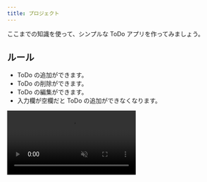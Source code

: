 ```yaml
---
title: プロジェクト
---
```



ここまでの知識を使って、シンプルな ToDo アプリを作ってみましょう。

## ルール

- ToDo の追加ができます。
- ToDo の削除ができます。
- ToDo の編集ができます。
- 入力欄が空欄だと ToDo の追加ができなくなります。

<video src={todoVideo} controls loop autoPlay muted />

## ヒント

いきなり作るのが難しい場合はタスクを分解してみましょう。今回はルールにある4つの課題をひとつずつ解決していきます。

1. ToDo を追加できるようにする。
2. ToDo を削除できるようにする。
3. ToDo を編集できるようにする。
4. 空の ToDo を追加できないようにする。

の4つの仕事があるので、まず 1 からやっていきましょう。

### ステップ 1: ToDo を追加する

ひとまず ToDo の一覧、ToDo の入力欄、ToDo の追加ボタンが必要です。
`ul` 要素と `input` 要素と `button` 要素を使ってみましょう。

```html title=index.html
<!doctype html>
<html lang="ja">
  <head>
    <meta charset="utf-8" />
    <title>Title</title>
  </head>
  <body>
    <ul id="todo-list"></ul>
    <input id="todo-input" />
    <button id="add-button">追加</button>
    <script src="./script.js"></script>
  </body>
</html>
```

次に JavaScript ファイルを作成して追加ボタンを押したときの処理を記述しましょう。

```javascript title=script.js
const todoList = document.getElementById("todo-list");
const todoInput = document.getElementById("todo-input");
const addButton = document.getElementById("add-button");

addButton.onclick = () => {
  // 追加ボタンを押すと ToDo を 1 つ追加する
};
```

この時箇条書きの項目として新たに `li` 要素を追加する必要があります。
DOM の章で扱ったように、[`document.createElement` 関数](https://developer.mozilla.org/ja/docs/Web/API/Document/createElement) を使うと新しい要素を作成できます。
また、[`Node#appendChild` メソッド](https://developer.mozilla.org/ja/docs/Web/API/Node/appendChild) を用いることで既存の要素内に子要素を追加することができます。

```javascript
const li = document.createElement("li");
todoList.appendChild(li);
```

また、`HTMLInputElement#value` プロパティから、DOM に対応する input 要素の入力欄への入力内容を取得できます。

```js
const todoText = document.createElement("span");
todoText.textContent = todoInput.value; // input 要素に入力された文字列を取得する
todoInput.value = ""; // input 要素の入力欄を空にする
```

<Details summary='ステップ 1 の解答例'>

```html title=index.html
<!doctype html>
<html lang="ja">
  <head>
    <meta charset="utf-8" />
    <title>Title</title>
  </head>
  <body>
    <ul id="todo-list"></ul>
    <input id="todo-input" />
    <button id="add-button">追加</button>
    <script src="./script.js"></script>
  </body>
</html>
```

```javascript title=script.js
const todoList = document.getElementById("todo-list");
const todoInput = document.getElementById("todo-input");
const addButton = document.getElementById("add-button");

addButton.onclick = () => {
  const todoItem = document.createElement("li");
  const todoText = document.createElement("span");
  todoText.textContent = todoInput.value;
  todoInput.value = "";
  todoItem.appendChild(todoText);
  todoList.appendChild(todoItem);
};
```

<ViewSource url={import.meta.url} path="_samples/step1" />

</Details>

### ステップ 2: ToDo を削除する

次に削除ボタンを追加します。
[`document.createElement` 関数](https://developer.mozilla.org/ja/docs/Web/API/Document/createElement) で `button` 要素を生成し削除ボタンにしてから [`Node#appendChild` メソッド](https://developer.mozilla.org/ja/docs/Web/API/Node/appendChild) で要素内に追加しましょう。

削除ボタンを押すと `li` 要素が 1 つ消える機能を実装するためには、ある要素から子要素を取り除く [`Node#removeChild` メソッド](https://developer.mozilla.org/ja/docs/Web/API/Node/removeChild) を使います。

```javascript
// todoList から todoItem を取り除く
todoList.removeChild(todoItem);
```

<Details summary='ステップ 2 の解答例'>

```html title=index.html
<!doctype html>
<html lang="ja">
  <head>
    <meta charset="utf-8" />
    <title>Title</title>
  </head>
  <body>
    <ul id="todo-list"></ul>
    <input id="todo-input" />
    <button id="add-button">追加</button>
    <script src="./script.js"></script>
  </body>
</html>
```

```javascript title=script.js
const todoList = document.getElementById("todo-list");
const todoInput = document.getElementById("todo-input");
const addButton = document.getElementById("add-button");

addButton.onclick = () => {
  const todoItem = document.createElement("li");
  const todoText = document.createElement("span");
  const deleteButton = document.createElement("button");
  todoText.textContent = todoInput.value;
  todoInput.value = "";
  deleteButton.textContent = "削除";
  deleteButton.onclick = () => {
    todoList.removeChild(todoItem);
  };
  todoItem.appendChild(todoText);
  todoItem.appendChild(deleteButton);
  todoList.appendChild(todoItem);
};
```

<ViewSource url={import.meta.url} path="_samples/step2" />

</Details>

### ステップ 3: ToDo を編集する

編集ボタンをつけてみましょう。

編集ボタンが押されたときに、ユーザーにテキストを入力するように促すダイアログを表示します。
[`prompt` 関数](https://developer.mozilla.org/ja/docs/Web/API/Window/prompt を使い、ユーザーに入力を求めることができます。

```javascript
// ユーザーに入力を求め、入力された値を todoText.textContent に代入する
todoText.textContent = prompt("新しい内容を入力してください。");
```

<Details summary='ステップ 3 の解答例'>

```html title=index.html
<!doctype html>
<html lang="ja">
  <head>
    <meta charset="utf-8" />
    <title>Title</title>
  </head>
  <body>
    <ul id="todo-list"></ul>
    <input id="todo-input" />
    <button id="add-button">追加</button>
    <script src="./script.js"></script>
  </body>
</html>
```

```javascript title=script.js
const todoList = document.getElementById("todo-list");
const todoInput = document.getElementById("todo-input");
const addButton = document.getElementById("add-button");

addButton.onclick = () => {
  const todoItem = document.createElement("li");
  const todoText = document.createElement("span");
  const editButton = document.createElement("button");
  const deleteButton = document.createElement("button");
  todoText.textContent = todoInput.value;
  todoInput.value = "";
  editButton.textContent = "編集";
  editButton.onclick = () => {
    todoText.textContent = prompt("編集内容を入力してください");
  };
  deleteButton.textContent = "削除";
  deleteButton.onclick = () => {
    todoList.removeChild(todoItem);
  };
  todoItem.appendChild(todoText);
  todoItem.appendChild(editButton);
  todoItem.appendChild(deleteButton);
  todoList.appendChild(todoItem);
};
```

<ViewSource url={import.meta.url} path="_samples/step3" />

</Details>

### ステップ 4: 空の ToDo を入れさせない

[`HTMLButtonElement#disabled` プロパティ](https://developer.mozilla.org/ja/docs/Web/API/HTMLButtonElement/disabled) が `true` の時、ボタンはクリックを受け付けなくなります。
入力欄が空の時にこのプロパティを `true` に、それ以外の時は `false` にすることによって空のタスクの追加を防ぐことができます。
この時、入力欄に何かキー入力があるたびに入力欄が空かどうかを判定する必要があります。
[`HTMLElement#oninput` プロパティ](https://html.spec.whatwg.org/multipage/webappapis.html#handler-oninput) にイベントハンドラを登録すると、ユーザーによって要素に入力されたときに実行される関数を定めることができます。

```javascript
todoInput.oninput = () => {
  // 入力欄が空の時はボタンを押せないようにする
  addButton.disabled = todoInput.value === "";
};
```

## 解答

<Answer>

```html title=index.html
<!doctype html>
<html lang="ja">
  <head>
    <meta charset="utf-8" />
    <title>Title</title>
  </head>
  <body>
    <ul id="todo-list"></ul>
    <input id="todo-input" />
    <button id="add-button" disabled>追加</button>
    <script src="./script.js"></script>
  </body>
</html>
```

```javascript title=script.js
const todoList = document.getElementById("todo-list");
const todoInput = document.getElementById("todo-input");
const addButton = document.getElementById("add-button");

todoInput.oninput = () => {
  addButton.disabled = todoInput.value === "";
};

addButton.onclick = () => {
  const todoItem = document.createElement("li");
  const todoText = document.createElement("span");
  const editButton = document.createElement("button");
  const deleteButton = document.createElement("button");
  todoText.textContent = todoInput.value;
  todoInput.value = "";
  editButton.textContent = "編集";
  editButton.onclick = () => {
    const input = prompt("編集内容を入力してください");
    // prompt 関数は入力された文字列が空の場合は空文字列 ("")、キャンセルされた場合は null を返す
    if (input !== "" && input !== null) todoText.textContent = input;
  };
  deleteButton.textContent = "削除";
  deleteButton.onclick = () => {
    todoList.removeChild(todoItem);
  };
  todoItem.appendChild(todoText);
  todoItem.appendChild(editButton);
  todoItem.appendChild(deleteButton);
  todoList.appendChild(todoItem);
};
```

<ViewSource url={import.meta.url} path="_samples/todo" />

</Answer>

## 発展

- ToDo を、`prompt` 関数を使わずにその場で編集できるようにしてみましょう。

:::tip

ToDo 一つに対する操作が多くなってきたので、クラスを定義してあげると分かりやすくなるかもしれません。

:::

{/* TODO: INSERT IN-PLACE EDITING VIDEO HERE */}

<Answer title="その場で編集">

```js title="script.js"
class TodoItem {
  text;

  li;
  span;
  input;
  editButton;
  confirmButton;
  deleteButton;

  constructor(text) {
    this.text = text;
    this.li = document.createElement("li");
    this.span = document.createElement("span");
    this.input = document.createElement("input");
    this.editButton = document.createElement("button");
    this.confirmButton = document.createElement("button");
    this.deleteButton = document.createElement("button");

    this.span.textContent = text;
    this.input.value = text;
    this.editButton.textContent = "編集";
    this.confirmButton.textContent = "完了";
    this.deleteButton.textContent = "削除";

    this.editButton.onclick = () => this.startEdit();
    this.confirmButton.onclick = () => this.endEdit();
    this.deleteButton.onclick = () => this.deleteSelf();

    this.input.oninput = () => this.validateConfirmButton();

    this.li.appendChild(this.span);
    this.li.appendChild(this.editButton);
    this.li.appendChild(this.deleteButton);
  }

  startEdit() {
    this.li.removeChild(this.span);
    this.li.removeChild(this.editButton);
    this.li.removeChild(this.deleteButton);
    this.li.appendChild(this.input);
    this.li.appendChild(this.confirmButton);
    this.input.value = this.text;
  }
  endEdit() {
    this.text = this.input.value;
    this.li.removeChild(this.input);
    this.li.removeChild(this.confirmButton);
    this.li.appendChild(this.span);
    this.li.appendChild(this.editButton);
    this.li.appendChild(this.deleteButton);
    this.span.textContent = this.text;
  }
  deleteSelf() {
    todoList.removeChild(this.li);
  }
  validateConfirmButton() {
    this.confirmButton.disabled = this.input.value === "";
  }
}

const todoList = document.getElementById("todo-list");
const todoInput = document.getElementById("todo-input");
const addButton = document.getElementById("add-button");

todoInput.oninput = () => (addButton.disabled = todoInput.value === "");

addButton.onclick = () => {
  const todoItem = new TodoItem(todoInput.value);
  todoList.appendChild(todoItem.li);
  todoInput.value = "";
};
```

</Answer>

- (任意) 以下の機能を自分で調べて実装してみましょう。

5. ToDo の前後に空白が入れられていた場合、それを消す
6. エンターキー・エスケープキーで編集を終了できるようにする
7. 編集ボタンを押したら自動的に input 要素にフォーカスされるようにする
8. 複数の ToDo を同時に編集できないようにする

<Answer>

5 は `String#trim` メソッド、6 は `EventTarget#addEventListener` メソッド、7 は `HTMLElement#focus` メソッドを用います。
8 は今回は、グローバル変数に編集中の `todoItem` を保存する変数を作ることで実装します。

```js title="script.js"
class TodoItem {
  text;

  li;
  span;
  input;
  editButton;
  confirmButton;
  deleteButton;

  constructor(text) {
    this.text = text;
    this.li = document.createElement("li");
    this.span = document.createElement("span");
    this.input = document.createElement("input");
    this.editButton = document.createElement("button");
    this.confirmButton = document.createElement("button");
    this.deleteButton = document.createElement("button");

    this.span.textContent = text;
    this.input.value = text;
    this.editButton.textContent = "編集";
    this.confirmButton.textContent = "完了";
    this.deleteButton.textContent = "削除";

    this.editButton.onclick = () => this.startEdit();
    this.confirmButton.onclick = () => this.endEdit();
    this.deleteButton.onclick = () => this.deleteSelf();

    this.input.oninput = () => this.validateConfirmButton();

    // 6.
    this.input.addEventListener("keydown", (event) => {
      if (event.key === "Enter" || event.key === "Escape") this.endEdit();
    });
    this.li.appendChild(this.span);
    this.li.appendChild(this.editButton);
    this.li.appendChild(this.deleteButton);
  }

  startEdit() {
    // 8.
    if (editingTodo !== null) editingTodo.endEdit();
    this.li.removeChild(this.span);
    this.li.removeChild(this.editButton);
    this.li.removeChild(this.deleteButton);
    this.li.appendChild(this.input);
    this.li.appendChild(this.confirmButton);
    this.input.value = this.text;

    // 8.
    editingTodo = this;

    // 7.
    this.input.focus();
  }
  endEdit() {
    // 8.
    editingTodo = null;

    // 5.
    this.text = this.input.value.trim();

    // 5、6
    if (this.text === "") {
      this.deleteSelf(); // confirmButton が disabled でも Enter/Escape キーで入力できる
      return;
    }
    this.li.removeChild(this.input);
    this.li.removeChild(this.confirmButton);
    this.li.appendChild(this.span);
    this.li.appendChild(this.editButton);
    this.li.appendChild(this.deleteButton);
    this.span.textContent = this.text;
  }
  deleteSelf() {
    todoList.removeChild(this.li);
  }
  validateConfirmButton() {
    // 5.
    this.confirmButton.disabled = this.input.value.trim() === "";
  }
}

const todoList = document.getElementById("todo-list");
const todoInput = document.getElementById("todo-input");
const addButton = document.getElementById("add-button");

// 8.
let editingTodo = null;

todoInput.oninput = () => (addButton.disabled = todoInput.value === "");

// 6.
todoInput.addEventListener("keydown", (event) => {
  if (event.key === "Enter") {
    addButton.click();
  }
});
addButton.onclick = () => {
  // 5、6
  if (todoInput.value.trim() === "") return; // addButton が disabled でも Enter キーで入力できる

  // 5.
  const todoItem = new TodoItem(todoInput.value.trim());
  todoList.appendChild(todoItem.li);
  todoInput.value = "";
};
```

</Answer>
